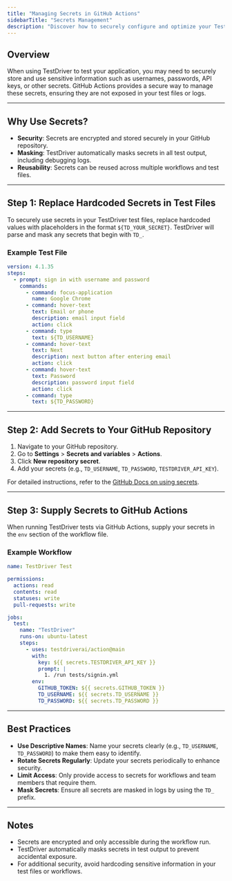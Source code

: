 ```yaml
---
title: "Managing Secrets in GitHub Actions"
sidebarTitle: "Secrets Management"
description: "Discover how to securely configure and optimize your TestDriver environment for seamless CI/CD workflows."
---
```


## Overview
When using TestDriver to test your application, you may need to securely store and use sensitive information such as usernames, passwords, API keys, or other secrets. GitHub Actions provides a secure way to manage these secrets, ensuring they are not exposed in your test files or logs.

---

## Why Use Secrets?
- **Security**: Secrets are encrypted and stored securely in your GitHub repository.
- **Masking**: TestDriver automatically masks secrets in all test output, including debugging logs.
- **Reusability**: Secrets can be reused across multiple workflows and test files.

---

## Step 1: Replace Hardcoded Secrets in Test Files
To securely use secrets in your TestDriver test files, replace hardcoded values with placeholders in the format `${TD_YOUR_SECRET}`. TestDriver will parse and mask any secrets that begin with `TD_`.

### Example Test File
```yaml
version: 4.1.35
steps:
  - prompt: sign in with username and password
    commands:
      - command: focus-application
        name: Google Chrome
      - command: hover-text
        text: Email or phone
        description: email input field
        action: click
      - command: type
        text: ${TD_USERNAME}
      - command: hover-text
        text: Next
        description: next button after entering email
        action: click
      - command: hover-text
        text: Password
        description: password input field
        action: click
      - command: type
        text: ${TD_PASSWORD}
```

---

## Step 2: Add Secrets to Your GitHub Repository
1. Navigate to your GitHub repository.
2. Go to **Settings** > **Secrets and variables** > **Actions**.
3. Click **New repository secret**.
4. Add your secrets (e.g., `TD_USERNAME`, `TD_PASSWORD`, `TESTDRIVER_API_KEY`).

For detailed instructions, refer to the [GitHub Docs on using secrets](https://docs.github.com/en/actions/security-guides/encrypted-secrets).

---

## Step 3: Supply Secrets to GitHub Actions
When running TestDriver tests via GitHub Actions, supply your secrets in the `env` section of the workflow file.

### Example Workflow
```yaml
name: TestDriver Test

permissions:
  actions: read
  contents: read
  statuses: write
  pull-requests: write

jobs:
  test:
    name: "TestDriver"
    runs-on: ubuntu-latest
    steps:
      - uses: testdriverai/action@main
        with:
          key: ${{ secrets.TESTDRIVER_API_KEY }}
          prompt: | 
            1. /run tests/signin.yml
        env:
          GITHUB_TOKEN: ${{ secrets.GITHUB_TOKEN }}
          TD_USERNAME: ${{ secrets.TD_USERNAME }}
          TD_PASSWORD: ${{ secrets.TD_PASSWORD }}
```

---

## Best Practices
- **Use Descriptive Names**: Name your secrets clearly (e.g., `TD_USERNAME`, `TD_PASSWORD`) to make them easy to identify.
- **Rotate Secrets Regularly**: Update your secrets periodically to enhance security.
- **Limit Access**: Only provide access to secrets for workflows and team members that require them.
- **Mask Secrets**: Ensure all secrets are masked in logs by using the `TD_` prefix.

---

## Notes
- Secrets are encrypted and only accessible during the workflow run.
- TestDriver automatically masks secrets in test output to prevent accidental exposure.
- For additional security, avoid hardcoding sensitive information in your test files or workflows.

